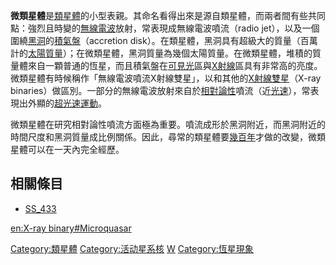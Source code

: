 '''微類星體'''是[[類星體|類星體]]的小型表親。其命名看得出來是源自類星體，而兩者間有些共同點：強烈且時變的[[無線電波|無線電波]]放射，常表現成無線電波噴流（radio jet），以及一個圍繞[[黑洞|黑洞]]的[[積氣盤|積氣盤]]（accretion disk）。在類星體，黑洞具有超級大的質量（百萬計的[[太陽質量|太陽質量]]）；在微類星體，黑洞質量為幾個太陽質量。在微類星體，堆積的質量體來自一顆普通的恆星，而且積氣盤在[[可見光|可見光]]區與[[X射線|X射線]]區具有非常高的亮度。微類星體有時候稱作「無線電波噴流X射線雙星」，以和其他的[[X射線雙星|X射線雙星]]（X-ray binaries）做區別。一部分的無線電波放射來自於[[相對論性|相對論性]]噴流（近[[光速|光速]]），常表現出外顯的[[超光速運動|超光速運動]]。

微類星體在研究相對論性噴流方面極為重要。噴流成形於黑洞附近，而黑洞附近的時間尺度和黑洞質量成比例關係。因此，尋常的類星體要[[世紀|幾百年]]才做的改變，微類星體可以在一天內完全經歷。

== 相關條目 ==
* [[SS_433|SS_433]]

{{AGN}}

[[Category:類星體|Category:類星體]]
[[Category:活动星系核|Category:活动星系核]]
[[Category:黑洞|W]]
[[Category:恆星現象|Category:恆星現象]]

[[en:X-ray_binary#Microquasar|en:X-ray binary#Microquasar]]